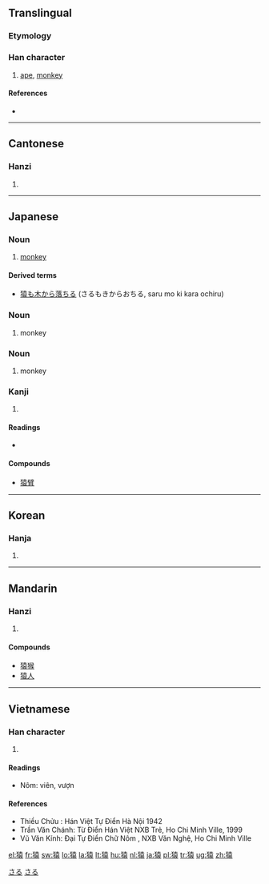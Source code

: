 {{also|猨}}
==Translingual==

===Etymology===
{{Han compound|犬|alt1=犭|袁|ls=psc|c1=s|c2=p}}

===Han character===
{{Han char|rn=94|rad=犬|as=10|sn=13|four=4423<sub>2</sub>|canj=大竹土口女 (KHGRV)|ids=⿰[[犭]][[袁]]}}

# [[ape]], [[monkey]]

====References====
* {{Han ref|kx=0716.190|dkj=20584|dj=1128.090|hdz=21361.150|uh=733F|ud=29503|bh=B7E1|bd=47073}}

----

==Cantonese==

===Hanzi===
{{yue-hanzi|jyut=|y=yun4}}

# {{defn|Cantonese|sort=犬10}}

----

==Japanese==

===Noun===
{{ja-noun|k|hira=さる|rom=saru}}

# [[monkey]]

====Derived terms====
* [[猿も木から落ちる]] (さるもきからおちる, saru mo ki kara ochiru)

===Noun===
{{ja-noun|k|hira=まし|rom=mashi}}

# monkey

===Noun===
{{ja-noun|k|hira=ましら|rom=mashira}}

# monkey

===Kanji===
{{ja-kanji|grade=c|rs=犬10}}

# {{defn|Japanese|sort=犬10}}

====Readings====
* {{ja-readings|on=[[えん]] ([[en]]), [[おん]] ([[on]])|kun=[[さる]] ([[saru]])}}

====Compounds====
* [[猿臂]]

[[Category:1000 Japanese basic words|さる]]
[[Category:ja:Primates|さる]]

----

==Korean==

===Hanja===
{{ko-hanja|hangeul=원|eumhun=|rv=won|mr=wŏn|y=wen}}

# {{defn|Korean|sort=犬10}}

----

==Mandarin==

===Hanzi===
{{cmn-hanzi|pin=[[yuán]] ([[yuan2]])|wg=yüan<sup>2</sup>}}

# {{defn|Mandarin|sort=犬10}}

====Compounds====
* [[猿猴]]
* [[猿人]]

----

==Vietnamese==

===Han character===
{{vi-hantu|[[viên]], [[vượn]], [[ươi]]|rs=犬10}}

# {{defn|Vietnamese|sort=犬10}}

====Readings====
* Nôm: viên, vượn
====References====
* Thiều Chửu : Hán Việt Tự Điển  Hà Nội 1942
* Trần Văn Chánh: Từ Điển Hán Việt NXB Trẻ, Ho Chi Minh Ville, 1999
* Vũ Văn Kính: Đại Tự Điển Chữ Nôm , NXB Văn Nghệ, Ho Chi Minh Ville

[[el:猿]]
[[fr:猿]]
[[sw:猿]]
[[lo:猿]]
[[la:猿]]
[[lt:猿]]
[[hu:猿]]
[[nl:猿]]
[[ja:猿]]
[[pl:猿]]
[[tr:猿]]
[[ug:猿]]
[[zh:猿]]
